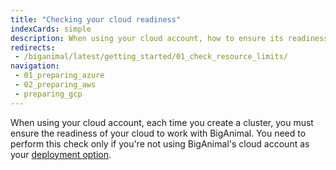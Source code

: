 ```yaml
---
title: "Checking your cloud readiness"
indexCards: simple
description: When using your cloud account, how to ensure its readiness to work with BigAnimal 
redirects:
 - /biganimal/latest/getting_started/01_check_resource_limits/
navigation: 
 - 01_preparing_azure
 - 02_preparing_aws
 - preparing_gcp
---
```


When using your cloud account, each time you create a cluster, you must ensure the readiness of your cloud to work with BigAnimal. You need to perform this check only if you're not using BigAnimal's cloud account as your [deployment option](/biganimal/release/overview/deployment_options).
